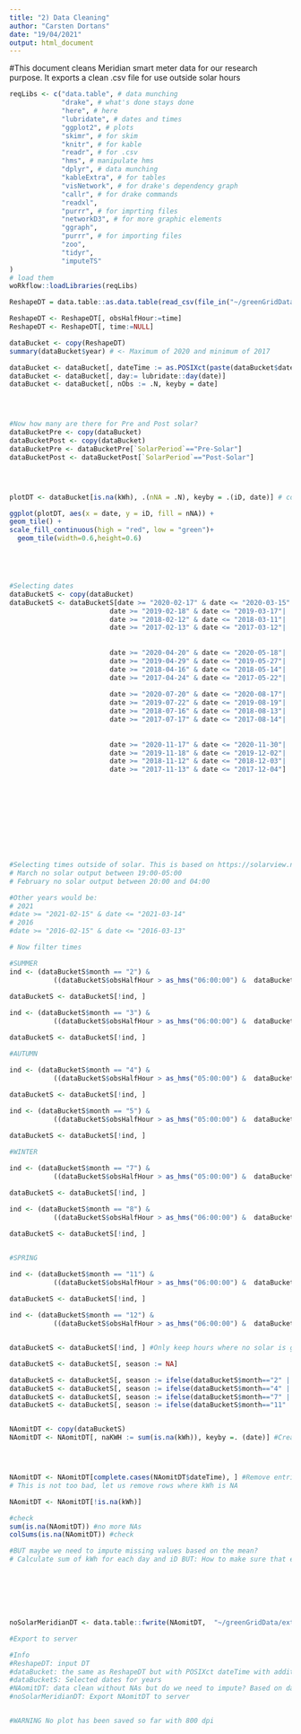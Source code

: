 ```yaml
---
title: "2) Data Cleaning"
author: "Carsten Dortans"
date: "19/04/2021"
output: html_document
---
```


#This document cleans Meridian smart meter data for our research purpose. It exports a clean .csv file for use outside solar hours

```r

reqLibs <- c("data.table", # data munching
             "drake", # what's done stays done
             "here", # here
             "lubridate", # dates and times
             "ggplot2", # plots
             "skimr", # for skim
             "knitr", # for kable
             "readr", # for .csv
             "hms", # manipulate hms
             "dplyr", # data munching
             "kableExtra", # for tables
             "visNetwork", # for drake's dependency graph
             "callr", # for drake commands
             "readxl",
             "purrr", # for imprting files
             "networkD3", # for more graphic elements
             "ggraph",
             "purrr", # for importing files
             "zoo",
             "tidyr",
             "imputeTS"
)
# load them
woRkflow::loadLibraries(reqLibs)

```

```r

ReshapeDT = data.table::as.data.table(read_csv(file_in("~/greenGridData/externalData//Meridian/1_Reshape/finalReshape.csv"))) #Requires step 1: reshaping data from overhead folder

```

```r

ReshapeDT <- ReshapeDT[, obsHalfHour:=time]
ReshapeDT <- ReshapeDT[, time:=NULL]

dataBucket <- copy(ReshapeDT)
summary(dataBucket$year) # <- Maximum of 2020 and minimum of 2017

dataBucket <- dataBucket[, dateTime := as.POSIXct(paste(dataBucket$date, dataBucket$obsHalfHour), format="%Y-%m-%d %H:%M:%S", tz = "Pacific/Auckland")]
dataBucket <- dataBucket[, day:= lubridate::day(date)]
dataBucket <- dataBucket[, nObs := .N, keyby = date]




#Now how many are there for Pre and Post solar?
dataBucketPre <- copy(dataBucket)
dataBucketPost <- copy(dataBucket)
dataBucketPre <- dataBucketPre[`SolarPeriod`=="Pre-Solar"]
dataBucketPost <- dataBucketPost[`SolarPeriod`=="Post-Solar"]





```
```r

plotDT <- dataBucket[is.na(kWh), .(nNA = .N), keyby = .(iD, date)] # count the NAs by ID and date

ggplot(plotDT, aes(x = date, y = iD, fill = nNA)) +
geom_tile() +
scale_fill_continuous(high = "red", low = "green")+
  geom_tile(width=0.6,height=0.6)






```

```r

#Selecting dates
dataBucketS <- copy(dataBucket)
dataBucketS <- dataBucketS[date >= "2020-02-17" & date <= "2020-03-15"| #SUMMER
                         date >= "2019-02-18" & date <= "2019-03-17"|
                         date >= "2018-02-12" & date <= "2018-03-11"|
                         date >= "2017-02-13" & date <= "2017-03-12"|
                           
                           
                         date >= "2020-04-20" & date <= "2020-05-18"|  #AUTUMN
                         date >= "2019-04-29" & date <= "2019-05-27"|
                         date >= "2018-04-16" & date <= "2018-05-14"|
                         date >= "2017-04-24" & date <= "2017-05-22"|
                           
                         date >= "2020-07-20" & date <= "2020-08-17"|  #WINTER
                         date >= "2019-07-22" & date <= "2019-08-19"|
                         date >= "2018-07-16" & date <= "2018-08-13"|
                         date >= "2017-07-17" & date <= "2017-08-14"|
                           
                           
                         date >= "2020-11-17" & date <= "2020-11-30"|  #SPRING
                         date >= "2019-11-18" & date <= "2019-12-02"|
                         date >= "2018-11-12" & date <= "2018-12-03"|
                         date >= "2017-11-13" & date <= "2017-12-04"]
                           










#Selecting times outside of solar. This is based on https://solarview.niwa.co.nz and Invercargill and Cape Reinga comparison. Hours are chosen if for both places hours are 0
# March no solar output between 19:00-05:00
# February no solar output between 20:00 and 04:00

#Other years would be:
# 2021 
#date >= "2021-02-15" & date <= "2021-03-14"
# 2016
#date >= "2016-02-15" & date <= "2016-03-13"

# Now filter times

#SUMMER
ind <- (dataBucketS$month == "2") &
           ((dataBucketS$obsHalfHour > as_hms("06:00:00") &  dataBucketS$obsHalfHour < as_hms("18:00:00"))) # See https://stackoverflow.com/questions/12459169/using-ifelse-to-remove-unwanted-rows-from-the-dataset-in-r :::: Total of twelve hours 

dataBucketS <- dataBucketS[!ind, ]
  
ind <- (dataBucketS$month == "3") &
           ((dataBucketS$obsHalfHour > as_hms("06:00:00") &  dataBucketS$obsHalfHour < as_hms("18:00:00"))) # ::: Total of twelve hours

dataBucketS <- dataBucketS[!ind, ]

#AUTUMN

ind <- (dataBucketS$month == "4") &
           ((dataBucketS$obsHalfHour > as_hms("05:00:00") &  dataBucketS$obsHalfHour < as_hms("17:00:00"))) # Total of twelve hours 

dataBucketS <- dataBucketS[!ind, ]
  
ind <- (dataBucketS$month == "5") &
           ((dataBucketS$obsHalfHour > as_hms("05:00:00") &  dataBucketS$obsHalfHour < as_hms("17:00:00"))) # ::: Total of twelve hours

dataBucketS <- dataBucketS[!ind, ]

#WINTER

ind <- (dataBucketS$month == "7") &
           ((dataBucketS$obsHalfHour > as_hms("05:00:00") &  dataBucketS$obsHalfHour < as_hms("17:00:00"))) # Total of twelve hours 

dataBucketS <- dataBucketS[!ind, ]
  
ind <- (dataBucketS$month == "8") &
           ((dataBucketS$obsHalfHour > as_hms("06:00:00") &  dataBucketS$obsHalfHour < as_hms("18:00:00"))) # ::: Total of twelve hours

dataBucketS <- dataBucketS[!ind, ]


#SPRING

ind <- (dataBucketS$month == "11") &
           ((dataBucketS$obsHalfHour > as_hms("06:00:00") &  dataBucketS$obsHalfHour < as_hms("18:00:00"))) # Total of twelve hours 

dataBucketS <- dataBucketS[!ind, ]
  
ind <- (dataBucketS$month == "12") &
           ((dataBucketS$obsHalfHour > as_hms("06:00:00") &  dataBucketS$obsHalfHour < as_hms("18:00:00"))) # ::: Total of twelve hours


dataBucketS <- dataBucketS[!ind, ] #Only keep hours where no solar is generated

dataBucketS <- dataBucketS[, season := NA]

dataBucketS <- dataBucketS[, season := ifelse(dataBucketS$month=="2" | dataBucketS$month=="3", "Summer", season)]
dataBucketS <- dataBucketS[, season := ifelse(dataBucketS$month=="4" | dataBucketS$month=="5", "Autumn", season)]
dataBucketS <- dataBucketS[, season := ifelse(dataBucketS$month=="7" | dataBucketS$month=="8", "Winter", season)]
dataBucketS <- dataBucketS[, season := ifelse(dataBucketS$month=="11" | dataBucketS$month=="12", "Spring", season)]



```



```r


NAomitDT <- copy(dataBucketS)
NAomitDT <- NAomitDT[, naKWH := sum(is.na(kWh)), keyby =. (date)] #Creates a variable showing NAs in kWh for date





```

```r


NAomitDT <- NAomitDT[complete.cases(NAomitDT$dateTime), ] #Remove entries where no dateTime was recorded n=10,000
# This is not too bad, let us remove rows where kWh is NA

NAomitDT <- NAomitDT[!is.na(kWh)]

#check
sum(is.na(NAomitDT)) #no more NAs
colSums(is.na(NAomitDT)) #check 

#BUT maybe we need to impute missing values based on the mean?
# Calculate sum of kWh for each day and iD BUT: How to make sure that every day 48 values are considered? Do we need to impute data so that we have 48 obs for each day? What if a day is missing for an iD? 








```




```r


noSolarMeridianDT <- data.table::fwrite(NAomitDT,  "~/greenGridData/externalData//Meridian/2_Cleaned/noSolarMeridianSeasonal.csv")

#Export to server

#Info
#ReshapeDT: input DT
#dataBucket: the same as ReshapeDT but with POSIXct dateTime with additional lubridate values
#dataBucketS: Selected dates for years
#NAomitDT: data clean without NAs but do we need to impute? Based on dataBucketS
#noSolarMeridianDT: Export NAomitDT to server


#WARNING No plot has been saved so far with 800 dpi
```






